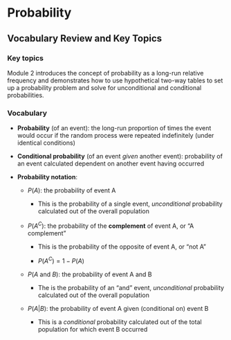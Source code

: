 # Probability

## Vocabulary Review and Key Topics

### Key topics

Module 2 introduces the concept of probability as a long-run relative frequency and demonstrates how to use hypothetical two-way tables to set up a probability problem and solve for unconditional and conditional probabilities.

### Vocabulary

* **Probability** (of an event): the long-run proportion of times the event would occur if the random process were repeated indefinitely (under identical conditions)

* **Conditional probability** (of an event _given_ another event): probability of an event calculated dependent on another event having occurred

* **Probability notation**:

    * $P(A)$: the probability of event A
    
        - This is the probability of a single event, _unconditional_ probability calculated out of the overall population
        
    * $P(A^C)$: the probability of the **complement** of event A, or "A complement"
    
        - This is the probability of the opposite of event A, or "not A"
        
        - $P(A^C) = 1 - P(A)$
        
    * $P(A\text{ and }B)$: the probability of event A and B
    
        - The is the probability of an "and" event, _unconditional_ probability calculated out of the overall population
        
    * $P(A|B)$: the probability of event A given (conditional on) event B
    
        - This is a _conditional_ probability calculated out of the total population for which event B occurred
        

        

    
    
\newpage